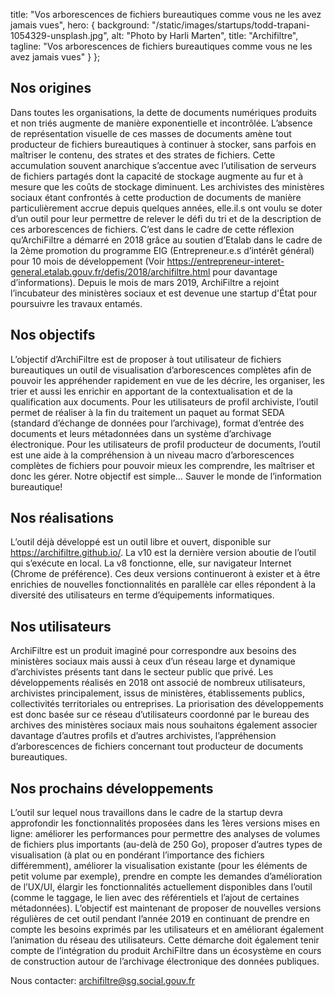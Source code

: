 
title: "Vos arborescences de fichiers bureautiques comme vous ne les avez jamais vues",
hero: {
background: "/static/images/startups/todd-trapani-1054329-unsplash.jpg",
alt: "Photo by Harli Marten",
title: "Archifiltre",
tagline: "Vos arborescences de fichiers bureautiques comme vous ne les avez jamais vues"
}
};

<LayoutArticle meta={meta} startup="archifiltre">

## Nos origines

Dans toutes les organisations, la dette de documents numériques produits et non triés augmente de manière exponentielle et incontrôlée. L’absence de représentation visuelle de ces masses de documents amène tout producteur de fichiers bureautiques à continuer à stocker, sans parfois en maîtriser le contenu, des strates et des strates de fichiers. Cette accumulation souvent anarchique s’accentue avec l’utilisation de serveurs de fichiers partagés dont la capacité de stockage augmente au fur et à mesure que les coûts de stockage diminuent.
Les archivistes des ministères sociaux étant confrontés à cette production de documents de manière particulièrement accrue depuis quelques années, elle.il.s ont voulu se doter d’un outil pour leur permettre de relever le défi du tri et de la description de ces arborescences de fichiers.
C’est dans le cadre de cette réflexion qu’ArchiFiltre a démarré en 2018 grâce au soutien d’Etalab dans le cadre de la 2ème promotion du programme EIG (Entrepreneur.e.s d’intérêt général) pour 10 mois de développement (Voir https://entrepreneur-interet-general.etalab.gouv.fr/defis/2018/archifiltre.html pour davantage d’informations). Depuis le mois de mars 2019, ArchiFiltre a rejoint l’incubateur des ministères sociaux et est devenue une startup d'État pour poursuivre les travaux entamés.

## Nos objectifs

L’objectif d’ArchiFiltre est de proposer à tout utilisateur de fichiers bureautiques un outil de visualisation d’arborescences complètes afin de pouvoir les appréhender rapidement en vue de les décrire, les organiser, les trier et aussi les enrichir en apportant de la contextualisation et de la qualification aux documents.
Pour les utilisateurs de profil archiviste, l’outil permet de réaliser à la fin du traitement un paquet au format SEDA (standard d’échange de données pour l’archivage), format d’entrée des documents et leurs métadonnées dans un système d’archivage électronique.
Pour les utilisateurs de profil producteur de documents, l’outil est une aide à la compréhension à un niveau macro d’arborescences complètes de fichiers pour pouvoir mieux les comprendre, les maîtriser et donc les gérer.
Notre objectif est simple… Sauver le monde de l’information bureautique!

## Nos réalisations

L’outil déjà développé est un outil libre et ouvert, disponible sur https://archifiltre.github.io/. La v10 est la dernière version aboutie de l’outil qui s’exécute en local. La v8 fonctionne, elle, sur navigateur Internet (Chrome de préférence). Ces deux versions continueront à exister et à être enrichies de nouvelles fonctionnalités en parallèle car elles répondent à la diversité des utilisateurs en terme d’équipements informatiques.

## Nos utilisateurs

ArchiFiltre est un produit imaginé pour correspondre aux besoins des ministères sociaux mais aussi à ceux d’un réseau large et dynamique d’archivistes présents tant dans le secteur public que privé. Les développements réalisés en 2018 ont associé de nombreux utilisateurs, archivistes principalement, issus de ministères, établissements publics, collectivités territoriales ou entreprises. La priorisation des développements est donc basée sur ce réseau d’utilisateurs coordonné par le bureau des archives des ministères sociaux mais nous souhaitons également associer davantage d’autres profils et d’autres archivistes, l’appréhension d’arborescences de fichiers concernant tout producteur de documents bureautiques.

## Nos prochains développements

L’outil sur lequel nous travaillons dans le cadre de la startup devra approfondir les fonctionnalités proposées dans les 1ères versions mises en ligne: améliorer les performances pour permettre des analyses de volumes de fichiers plus importants (au-delà de 250 Go), proposer d’autres types de visualisation (à plat ou en pondérant l’importance des fichiers différemment), améliorer la visualisation existante (pour les éléments de petit volume par exemple), prendre en compte les demandes d’amélioration de l’UX/UI, élargir les fonctionnalités actuellement disponibles dans l’outil (comme le taggage, le lien avec des référentiels et l’ajout de certaines métadonnées). L’objectif est maintenant de proposer de nouvelles versions régulières de cet outil pendant l’année 2019 en continuant de prendre en compte les besoins exprimés par les utilisateurs et en améliorant également l’animation du réseau des utilisateurs.
Cette démarche doit également tenir compte de l’intégration du produit ArchiFiltre dans un écosystème en cours de construction autour de l’archivage électronique des données publiques.

Nous contacter: archifiltre@sg.social.gouv.fr

</LayoutArticle>
